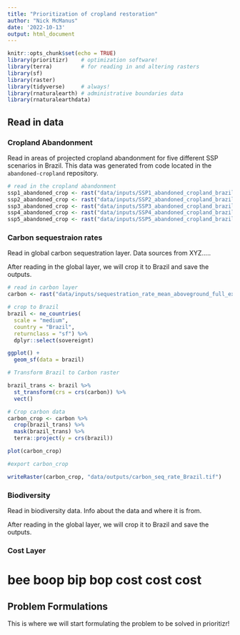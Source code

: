 ```yaml
---
title: "Prioritization of cropland restoration"
author: "Nick McManus"
date: '2022-10-13'
output: html_document
---
```


```r
knitr::opts_chunk$set(echo = TRUE)
library(prioritizr)    # optimization software! 
library(terra)         # for reading in and altering rasters
library(sf)
library(raster)
library(tidyverse)     # always!
library(rnaturalearth) # administrative boundaries data
library(rnaturalearthdata)
```

## Read in data{.tabset}

### Cropland Abandonment
Read in areas of projected cropland abandonment for five different SSP scenarios in Brazil. This data was generated from code located in the `abandoned-cropland` repository.
```r
# read in the cropland abandonment
ssp1_abandoned_crop <- rast("data/inputs/SSP1_abandoned_cropland_brazil.tif")
ssp2_abandoned_crop <- rast("data/inputs/SSP2_abandoned_cropland_brazil.tif")
ssp3_abandoned_crop <- rast("data/inputs/SSP3_abandoned_cropland_brazil.tif")
ssp4_abandoned_crop <- rast("data/inputs/SSP4_abandoned_cropland_brazil.tif")
ssp5_abandoned_crop <- rast("data/inputs/SSP5_abandoned_cropland_brazil.tif")
```

### Carbon sequestraion rates
Read in global carbon sequestration layer. Data sources from XYZ.....

After reading in the global layer, we will crop it to Brazil and save the outputs. 
```r
# read in carbon layer
carbon <- rast("data/inputs/sequestration_rate_mean_aboveground_full_extent_Mg_C_ha_yr.tif")

# crop to Brazil
brazil <- ne_countries(
  scale = "medium",
  country = "Brazil",
  returnclass = "sf") %>% 
  dplyr::select(sovereignt)

ggplot() +
  geom_sf(data = brazil)

# Transform Brazil to Carbon raster

brazil_trans <- brazil %>% 
  st_transform(crs = crs(carbon)) %>% 
  vect()

# Crop carbon data
carbon_crop <- carbon %>% 
  crop(brazil_trans) %>% 
  mask(brazil_trans) %>% 
  terra::project(y = crs(brazil))

plot(carbon_crop)

#export carbon_crop

writeRaster(carbon_crop, "data/outputs/carbon_seq_rate_Brazil.tif")
```


### Biodiversity
Read in biodiversity data. Info about the data and where it is from. 

After reading in the global layer, we will crop it to Brazil and save the outputs. 

### Cost Layer

# bee boop bip bop cost cost cost

## Problem Formulations

This is where we will start formulating the problem to be solved in prioritizr!